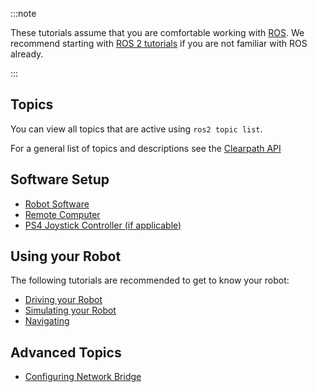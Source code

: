 :::note

These tutorials assume that you are comfortable working with [ROS](https://docs.ros.org/). We recommend starting with
[ROS 2 tutorials](https://docs.ros.org/en/humble/Tutorials.html) if you are not familiar with ROS already.

:::

## Topics

You can view all topics that are active using `ros2 topic list`.

For a general list of topics and descriptions see the [Clearpath API](../../../ros/api/platform_api)

## Software Setup

- [Robot Software](../../../ros/installation/robot)
- [Remote Computer](../../../ros/installation/remote_pc)
- [PS4 Joystick Controller (if applicable)](../../../ros/installation/controller)

## Using your Robot

The following tutorials are recommended to get to know your robot:

- [Driving your Robot](../../../ros/tutorials/driving)
- [Simulating your Robot](../../../ros/tutorials/simulator/overview)
- [Navigating](../../../ros/tutorials/navigation_demos/overview)

## Advanced Topics

- [Configuring Network Bridge](../../../ros/networking/computer_setup)
